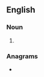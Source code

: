 {{also|plénitudes}}
==English==

===Noun===
{{head|en|noun form}}

# {{plural of|plenitude|lang=en}}

===Anagrams===
* {{anagrams|en|a=deeilnpstu|listened up}}